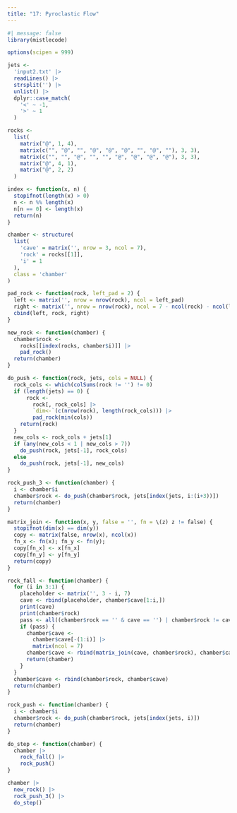 ```yaml
---
title: "17: Pyroclastic Flow"
---
```


```r
#| message: false
library(mistlecode)

options(scipen = 999)
```

```r
jets <-
  'input2.txt' |>
  readLines() |>
  strsplit('') |>
  unlist() |>
  dplyr::case_match(
    '<' ~ -1,
    '>' ~ 1
  )

rocks <-
  list(
    matrix("@", 1, 4),
    matrix(c("", "@", "", "@", "@", "@", "", "@", ""), 3, 3),
    matrix(c("", "", "@", "", "", "@", "@", "@", "@"), 3, 3),
    matrix("@", 4, 1),
    matrix("@", 2, 2)
  )
```

```r
index <- function(x, n) {
  stopifnot(length(x) > 0)
  n <- n %% length(x)
  n[n == 0] <- length(x)
  return(n)
}
```

```r
chamber <- structure(
  list(
    'cave' = matrix('', nrow = 3, ncol = 7),
    'rock' = rocks[[1]],
    'i' = 1
  ),
  class = 'chamber'
)

pad_rock <- function(rock, left_pad = 2) {
  left <- matrix('', nrow = nrow(rock), ncol = left_pad)
  right <- matrix('', nrow = nrow(rock), ncol = 7 - ncol(rock) - ncol(left))
  cbind(left, rock, right)
}

new_rock <- function(chamber) {
  chamber$rock <- 
    rocks[[index(rocks, chamber$i)]] |>
    pad_rock()
  return(chamber)
}

do_push <- function(rock, jets, cols = NULL) {
  rock_cols <- which(colSums(rock != '') != 0)
  if (length(jets) == 0) {
      rock <-
        rock[, rock_cols] |>
        `dim<-`(c(nrow(rock), length(rock_cols))) |>
        pad_rock(min(cols))
    return(rock)
  }
  new_cols <- rock_cols + jets[1]
  if (any(new_cols < 1 | new_cols > 7)) 
    do_push(rock, jets[-1], rock_cols)
  else 
    do_push(rock, jets[-1], new_cols)
}

rock_push_3 <- function(chamber) {
  i <- chamber$i
  chamber$rock <- do_push(chamber$rock, jets[index(jets, i:(i+3))])
  return(chamber)
}

matrix_join <- function(x, y, false = '', fn = \(z) z != false) {
  stopifnot(dim(x) == dim(y))
  copy <- matrix(false, nrow(x), ncol(x))
  fn_x <- fn(x); fn_y <- fn(y);
  copy[fn_x] <- x[fn_x]
  copy[fn_y] <- y[fn_y]
  return(copy)
}

rock_fall <- function(chamber) {
  for (i in 3:1) {
    placeholder <- matrix('', 3 - i, 7)
    cave <- rbind(placeholder, chamber$cave[1:i,])
    print(cave)
    print(chamber$rock)
    pass <- all((chamber$rock == '' & cave == '') | chamber$rock != cave)
    if (pass) {
      chamber$cave <- 
        chamber$cave[-(1:i)] |>
        matrix(ncol = 7)
      chamber$cave <- rbind(matrix_join(cave, chamber$rock), chamber$cave)
      return(chamber)
    }
  }
  chamber$cave <- rbind(chamber$rock, chamber$cave)
  return(chamber)
}

rock_push <- function(chamber) {
  i <- chamber$i
  chamber$rock <- do_push(chamber$rock, jets[index(jets, i)])
  return(chamber)
}

do_step <- function(chamber) {
  chamber |>
    rock_fall() |>
    rock_push()
}

chamber |>
  new_rock() |>
  rock_push_3() |>
  do_step()
```

